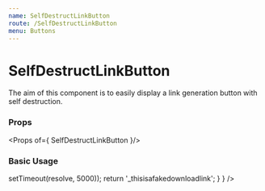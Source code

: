 ```yaml
---
name: SelfDestructLinkButton
route: /SelfDestructLinkButton
menu: Buttons
---
```



# SelfDestructLinkButton

The aim of this component is to easily display a link generation button with self destruction.

### Props

<Props of={ SelfDestructLinkButton }/>

### Basic Usage

<Playground>
    <SelfDestructLinkButton
        generate={ async function ()
            {
                console.log('Simulate Asynchronous behaviour')
                await new Promise(resolve => setTimeout(resolve, 5000));
                return '_thisisafakedownloadlink';
             }
        }
    />
</Playground>
